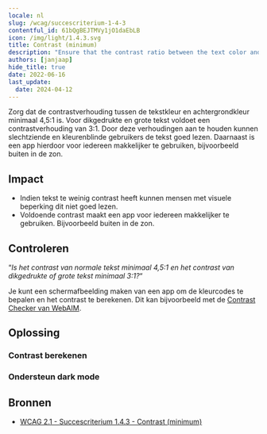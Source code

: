 ```yaml
---
locale: nl
slug: /wcag/succescriterium-1-4-3
contentful_id: 61bQgBEJTMVy1jO1daEbLB
icon: /img/light/1.4.3.svg
title: Contrast (minimum)
description: "Ensure that the contrast ratio between the text color and background color is at least 4.5:1. For bold and large text, a ratio of 3:1 is sufficient."
authors: [janjaap]
hide_title: true
date: 2022-06-16
last_update:
  date: 2024-04-12
---
```


<Hero
  title="Contrast (minimum)"
  image="/img/light/1.4.3.svg"
  alt="WCAG 1.4.3 - Logo"
  prefix="Succescriterium 1.4.3"
  suffix="Niveau AA"
/>

Zorg dat de contrastverhouding tussen de tekstkleur en achtergrondkleur minimaal 4,5:1 is. Voor dikgedrukte en grote tekst voldoet een contrastverhouding van 3:1. Door deze verhoudingen aan te houden kunnen slechtziende en kleurenblinde gebruikers de tekst goed lezen. Daarnaast is een app hierdoor voor iedereen makkelijker te gebruiken, bijvoorbeeld buiten in de zon.

## Impact

- Indien tekst te weinig contrast heeft kunnen mensen met visuele beperking dit niet goed lezen.
- Voldoende contrast maakt een app voor iedereen makkelijker te gebruiken. Bijvoorbeeld buiten in de zon.

## Controleren

“*Is het contrast van normale tekst minimaal 4,5:1 en het contrast van dikgedrukte of grote tekst minimaal 3:1?*“

Je kunt een schermafbeelding maken van een app om de kleurcodes te bepalen en het contrast te berekenen. Dit kan bijvoorbeeld met de [Contrast Checker van WebAIM](https://webaim.org/resources/contrastchecker/).

## Oplossing

### Contrast berekenen

<CodeSample id="screen-contrast" locale="nl"/>

### Ondersteun dark mode

<CodeSample id="screen-dark-mode" locale="nl"/>

## Bronnen

- [WCAG 2.1 - Succescriterium 1.4.3 - Contrast (minimum)](https://www.w3.org/Translations/WCAG21-nl/#contrast-minimum)
